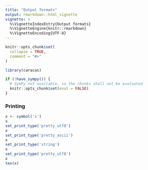 ```yaml
---
title: "Output formats"
output: rmarkdown::html_vignette
vignette: >
  %\VignetteIndexEntry{Output formats}
  %\VignetteEngine{knitr::rmarkdown}
  %\VignetteEncoding{UTF-8}
---
```


```r
knitr::opts_chunk$set(
  collapse = TRUE,
  comment = "#>"
)
```

```r
library(caracas)
```

```r
if (!have_sympy()) {
  # SymPy not available, so the chunks shall not be evaluated
  knitr::opts_chunk$set(eval = FALSE)
}
```


### Printing

```r
x <- symbol('x')
x
set_print_type('pretty_utf8')
x
set_print_type('pretty_ascii')
x
set_print_type('string')
x
set_print_type('pretty_utf8')
x
tex(x)
```

